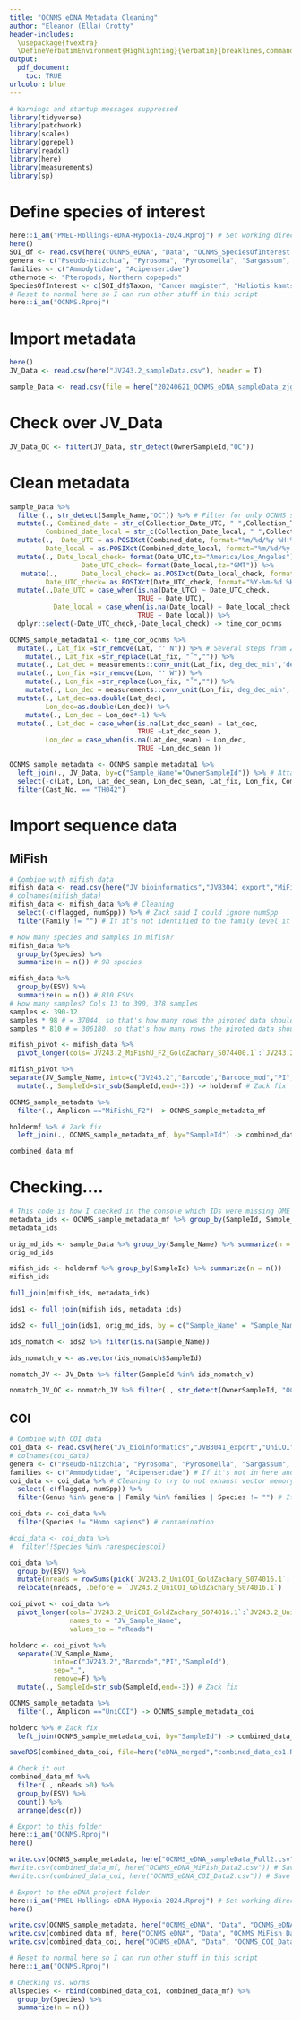 ```yaml
---
title: "OCNMS eDNA Metadata Cleaning"
author: "Eleanor (Ella) Crotty"
header-includes:
  \usepackage{fvextra}
  \DefineVerbatimEnvironment{Highlighting}{Verbatim}{breaklines,commandchars=\\\{\}}
output:
  pdf_document:
    toc: TRUE
urlcolor: blue
---
```


```r
# Warnings and startup messages suppressed
library(tidyverse)
library(patchwork)
library(scales)
library(ggrepel)
library(readxl)
library(here)
library(measurements)
library(sp)
```

# Define species of interest
```r
here::i_am("PMEL-Hollings-eDNA-Hypoxia-2024.Rproj") # Set working directory to further up in the repo
here()
SOI_df <- read.csv(here("OCNMS_eDNA", "Data", "OCNMS_SpeciesOfInterest.csv"))
genera <- c("Pseudo-nitzchia", "Pyrosoma", "Pyrosomella", "Sargassum", "Undaria", "Acrozoanthus", "Isarus", "Zoanthus")
families <- c("Ammodytidae", "Acipenseridae")
othernote <- "Pteropods, Northern copepods"
SpeciesOfInterest <- c(SOI_df$Taxon, "Cancer magister", "Haliotis kamtschatkana kamtschatkana", "Haliotis assimilis") # Includes some not accepted old names
# Reset to normal here so I can run other stuff in this script
here::i_am("OCNMS.Rproj") 
```

# Import metadata
```r
here()
JV_Data <- read.csv(here("JV243.2_sampleData.csv"), header = T)

sample_Data <- read.csv(file = here("20240621_OCNMS_eDNA_sampleData_zjg.csv"), header=T,fileEncoding="UTF-8")
```

# Check over JV_Data

```r
JV_Data_OC <- filter(JV_Data, str_detect(OwnerSampleId,"OC"))
```


# Clean metadata
```r
sample_Data %>% 
  filter(., str_detect(Sample_Name,"OC")) %>% # Filter for only OCNMS samples
  mutate(., Combined_date = str_c(Collection_Date_UTC, " ",Collection_Time_UTC), # Several steps from Zack to fix datetime
         Combined_date_local = str_c(Collection_Date_local, " ",Collection_Time_local)) %>% 
  mutate(.,  Date_UTC = as.POSIXct(Combined_date, format="%m/%d/%y %H:%M", tz="UTC"),
         Date_local = as.POSIXct(Combined_date_local, format="%m/%d/%y %H:%M", tz="America/Los_Angeles")) %>%
  mutate(., Date_local_check= format(Date_UTC,tz="America/Los_Angeles"),
                  Date_UTC_check= format(Date_local,tz="GMT")) %>% 
   mutate(.,      Date_local_check= as.POSIXct(Date_local_check, format="%Y-%m-%d %H:%M:%S", tz="America/Los_Angeles"),
         Date_UTC_check= as.POSIXct(Date_UTC_check, format="%Y-%m-%d %H:%M:%S", tz="UTC")) %>% 
  mutate(.,Date_UTC = case_when(is.na(Date_UTC) ~ Date_UTC_check,
                                TRUE ~ Date_UTC),
           Date_local = case_when(is.na(Date_local) ~ Date_local_check,
                                TRUE ~ Date_local)) %>% 
  dplyr::select(-Date_UTC_check,-Date_local_check) -> time_cor_ocnms
```

```r
OCNMS_sample_metadata1 <- time_cor_ocnms %>% 
  mutate(., Lat_fix =str_remove(Lat, "' N")) %>% # Several steps from Zack to convert degrees/feet to decimal degrees
    mutate(., Lat_fix =str_replace(Lat_fix, "˚","")) %>% 
  mutate(., Lat_dec = measurements::conv_unit(Lat_fix,'deg_dec_min','dec_deg')) %>% 
  mutate(., Lon_fix =str_remove(Lon, "' W")) %>% 
    mutate(., Lon_fix =str_replace(Lon_fix, "˚","")) %>%
    mutate(., Lon_dec = measurements::conv_unit(Lon_fix,'deg_dec_min','dec_deg')) %>% 
  mutate(., Lat_dec=as.double(Lat_dec),
         Lon_dec=as.double(Lon_dec)) %>% 
    mutate(., Lon_dec = Lon_dec*-1) %>% 
  mutate(., Lat_dec = case_when(is.na(Lat_dec_sean) ~ Lat_dec,
                                TRUE ~Lat_dec_sean ),
         Lon_dec = case_when(is.na(Lat_dec_sean) ~ Lon_dec,
                                TRUE ~Lon_dec_sean )) 

OCNMS_sample_metadata <- OCNMS_sample_metadata1 %>% 
  left_join(., JV_Data, by=c("Sample_Name"="OwnerSampleId")) %>% # Attach metadata by E number
  select(-c(Lat, Lon, Lat_dec_sean, Lon_dec_sean, Lat_fix, Lon_fix, Combined_date, Combined_date_local, Collection_Date_UTC, Collection_Date_local, Collection_Time_UTC, Collection_Time_local)) %>% # Delete all the nonsense generated by the coordinate fixing, and all the date and time columns except the final ones
  filter(Cast_No. == "TH042")
```

# Import sequence data

## MiFish
```r
# Combine with mifish data
mifish_data <- read.csv(here("JV_bioinformatics","JVB3041_export","MiFishU_F2","MiFishU_F2_tab+taxa.csv"), header = T)
# colnames(mifish_data)
mifish_data <- mifish_data %>% # Cleaning 
  select(-c(flagged, numSpp)) %>% # Zack said I could ignore numSpp
  filter(Family != "") # If it's not identified to the family level it's not useful to me
```

```r
# How many species and samples in mifish?
mifish_data %>% 
  group_by(Species) %>% 
  summarize(n = n()) # 98 species

mifish_data %>% 
  group_by(ESV) %>% 
  summarize(n = n()) # 810 ESVs
# How many samples? Cols 13 to 390, 378 samples
samples <- 390-12
samples * 98 # = 37044, so that's how many rows the pivoted data should have
samples * 810 # = 306180, so that's how many rows the pivoted data should have (where did an extra 6000 observations come from?)
```


```r
mifish_pivot <- mifish_data %>% 
  pivot_longer(cols=`JV243.2_MiFishU_F2_GoldZachary_S074400.1`:`JV243.2_MiFishU_F2_GoldZachary_S074783.1`, names_to = "JV_Sample_Name", values_to = "nReads") # Make sample numbers rows, not columns

mifish_pivot %>% 
separate(JV_Sample_Name, into=c("JV243.2","Barcode","Barcode_mod","PI","SampleId"), sep="_", remove=F) %>% # Extract SampleID from JV_Sample_Name so that it can be matched by E-number
  mutate(., SampleId=str_sub(SampleId,end=-3)) -> holdermf # Zack fix
```

```r
OCNMS_sample_metadata %>% 
  filter(., Amplicon =="MiFishU_F2") -> OCNMS_sample_metadata_mf

holdermf %>% # Zack fix
  left_join(., OCNMS_sample_metadata_mf, by="SampleId") -> combined_data_mf 

combined_data_mf
```

# Checking....

```r
# This code is how I checked in the console which IDs were missing OME Sample IDs
metadata_ids <- OCNMS_sample_metadata_mf %>% group_by(SampleId, Sample_Name) %>% summarize(n = n())
metadata_ids

orig_md_ids <- sample_Data %>% group_by(Sample_Name) %>% summarize(n = n())
orig_md_ids

mifish_ids <- holdermf %>% group_by(SampleId) %>% summarize(n = n())
mifish_ids

full_join(mifish_ids, metadata_ids)

ids1 <- full_join(mifish_ids, metadata_ids)

ids2 <- full_join(ids1, orig_md_ids, by = c("Sample_Name" = "Sample_Name"))

ids_nomatch <- ids2 %>% filter(is.na(Sample_Name))

ids_nomatch_v <- as.vector(ids_nomatch$SampleId)

nomatch_JV <- JV_Data %>% filter(SampleId %in% ids_nomatch_v)

nomatch_JV_OC <- nomatch_JV %>% filter(., str_detect(OwnerSampleId, "OC"))
```

## COI

```r
# Combine with COI data
coi_data <- read.csv(here("JV_bioinformatics","JVB3041_export","UniCOI","UniCOI_tab+taxa.csv"), header = T)
# colnames(coi_data)
genera <- c("Pseudo-nitzchia", "Pyrosoma", "Pyrosomella", "Sargassum", "Undaria", "Acrozoanthus", "Isarus", "Zoanthus")
families <- c("Ammodytidae", "Acipenseridae") # If it's not in here and Genus = "" then I don't want it
coi_data <- coi_data %>% # Cleaning to try to not exhaust vector memory
  select(-c(flagged, numSpp)) %>% 
  filter(Genus %in% genera | Family %in% families | Species != "") # If it's not identified to the species level or in one of these specific families/genera, it's not useful to me.

coi_data <- coi_data %>% 
  filter(Species != "Homo sapiens") # contamination
```

```r
#coi_data <- coi_data %>% 
#  filter(!Species %in% rarespeciescoi)

coi_data %>% 
  group_by(ESV) %>% 
  mutate(nreads = rowSums(pick(`JV243.2_UniCOI_GoldZachary_S074016.1`:`JV243.2_UniCOI_GoldZachary_S074399.1`))) %>% 
  relocate(nreads, .before = `JV243.2_UniCOI_GoldZachary_S074016.1`)
```

```r
coi_pivot <- coi_data %>% 
  pivot_longer(cols=`JV243.2_UniCOI_GoldZachary_S074016.1`:`JV243.2_UniCOI_GoldZachary_S074399.1`, 
               names_to = "JV_Sample_Name", 
               values_to = "nReads") 

holderc <- coi_pivot %>% 
  separate(JV_Sample_Name,
           into=c("JV243.2","Barcode","PI","SampleId"), 
           sep="_", 
           remove=F) %>% 
  mutate(., SampleId=str_sub(SampleId,end=-3)) # Zack fix

OCNMS_sample_metadata %>% 
  filter(., Amplicon =="UniCOI") -> OCNMS_sample_metadata_coi

holderc %>% # Zack fix
  left_join(OCNMS_sample_metadata_coi, by="SampleId") -> combined_data_coi # This currently exceeds the memory space allocated to R

saveRDS(combined_data_coi, file=here("eDNA_merged","combined_data_co1.RDS"))
```

```r
# Check it out
combined_data_mf %>% 
  filter(., nReads >0) %>% 
  group_by(ESV) %>% 
  count() %>% 
  arrange(desc(n))
```


```r
# Export to this folder
here::i_am("OCNMS.Rproj")
here()

write.csv(OCNMS_sample_metadata, here("OCNMS_eDNA_sampleData_Full2.csv")) # Save to Zack OCNMS outputs
#write.csv(combined_data_mf, here("OCNMS_eDNA_MiFish_Data2.csv")) # Save to Zack OCNMS outputs
#write.csv(combined_data_coi, here("OCNMS_eDNA_COI_Data2.csv")) # Save to Zack OCNMS outputs

# Export to the eDNA project folder
here::i_am("PMEL-Hollings-eDNA-Hypoxia-2024.Rproj") # Set working directory to further up in the repo
here()

write.csv(OCNMS_sample_metadata, here("OCNMS_eDNA", "Data", "OCNMS_eDNA_sampleData_Full.csv")) # Also save to eDNA inputs
write.csv(combined_data_mf, here("OCNMS_eDNA", "Data", "OCNMS_MiFish_Data.csv")) # Also save to eDNA inputs
write.csv(combined_data_coi, here("OCNMS_eDNA", "Data", "OCNMS_COI_Data.csv")) # Also save to eDNA inputs

# Reset to normal here so I can run other stuff in this script
here::i_am("OCNMS.Rproj") 
```

```r
# Checking vs. worms
allspecies <- rbind(combined_data_coi, combined_data_mf) %>% 
  group_by(Species) %>% 
  summarize(n = n())
```

